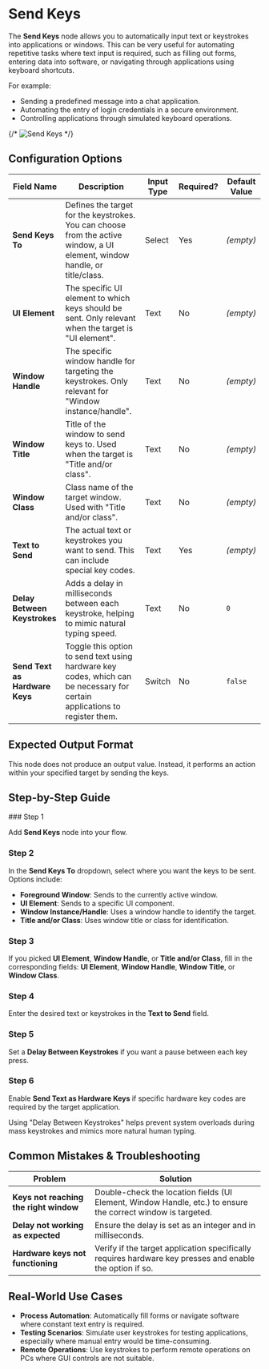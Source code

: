 
# Send Keys

The **Send Keys** node allows you to automatically input text or keystrokes into applications or windows. This can be very useful for automating repetitive tasks where text input is required, such as filling out forms, entering data into software, or navigating through applications using keyboard shortcuts.

For example:

- Sending a predefined message into a chat application.
- Automating the entry of login credentials in a secure environment.
- Controlling applications through simulated keyboard operations.

{/* ![Send Keys](./send-keys.png) */}

## Configuration Options

| Field Name                     | Description                                                                                                                 | Input Type | Required? | Default Value |
| ------------------------------ | --------------------------------------------------------------------------------------------------------------------------- | ---------- | --------- | ------------- |
| **Send Keys To**               | Defines the target for the keystrokes. You can choose from the active window, a UI element, window handle, or title/class.  | Select     | Yes       | _(empty)_     |
| **UI Element**                 | The specific UI element to which keys should be sent. Only relevant when the target is "UI element".                        | Text       | No        | _(empty)_     |
| **Window Handle**              | The specific window handle for targeting the keystrokes. Only relevant for "Window instance/handle".                        | Text       | No        | _(empty)_     |
| **Window Title**               | Title of the window to send keys to. Used when the target is "Title and/or class".                                          | Text       | No        | _(empty)_     |
| **Window Class**               | Class name of the target window. Used with "Title and/or class".                                                            | Text       | No        | _(empty)_     |
| **Text to Send**               | The actual text or keystrokes you want to send. This can include special key codes.                                         | Text       | Yes       | _(empty)_     |
| **Delay Between Keystrokes**   | Adds a delay in milliseconds between each keystroke, helping to mimic natural typing speed.                                 | Text       | No        | `0`           |
| **Send Text as Hardware Keys** | Toggle this option to send text using hardware key codes, which can be necessary for certain applications to register them. | Switch     | No        | `false`       |

## Expected Output Format

This node does not produce an output value. Instead, it performs an action within your specified target by sending the keys.

## Step-by-Step Guide

<Steps>
### Step 1

Add **Send Keys** node into your flow.

### Step 2

In the **Send Keys To** dropdown, select where you want the keys to be sent. Options include:

- **Foreground Window**: Sends to the currently active window.
- **UI Element**: Sends to a specific UI component.
- **Window Instance/Handle**: Uses a window handle to identify the target.
- **Title and/or Class**: Uses window title or class for identification.

### Step 3

If you picked **UI Element**, **Window Handle**, or **Title and/or Class**, fill in the corresponding fields: **UI Element**, **Window Handle**, **Window Title**, or **Window Class**.

### Step 4

Enter the desired text or keystrokes in the **Text to Send** field.

### Step 5

Set a **Delay Between Keystrokes** if you want a pause between each key press.

### Step 6

Enable **Send Text as Hardware Keys** if specific hardware key codes are required by the target application.

</Steps>

<Callout type="info" title="Note">
  Using "Delay Between Keystrokes" helps prevent system overloads during mass
  keystrokes and mimics more natural human typing.
</Callout>

## Common Mistakes & Troubleshooting

| Problem                                | Solution                                                                                                     |
| -------------------------------------- | ------------------------------------------------------------------------------------------------------------ |
| **Keys not reaching the right window** | Double-check the location fields (UI Element, Window Handle, etc.) to ensure the correct window is targeted. |
| **Delay not working as expected**      | Ensure the delay is set as an integer and in milliseconds.                                                   |
| **Hardware keys not functioning**      | Verify if the target application specifically requires hardware key presses and enable the option if so.     |

## Real-World Use Cases

- **Process Automation**: Automatically fill forms or navigate software where constant text entry is required.
- **Testing Scenarios**: Simulate user keystrokes for testing applications, especially where manual entry would be time-consuming.
- **Remote Operations**: Use keystrokes to perform remote operations on PCs where GUI controls are not suitable.
